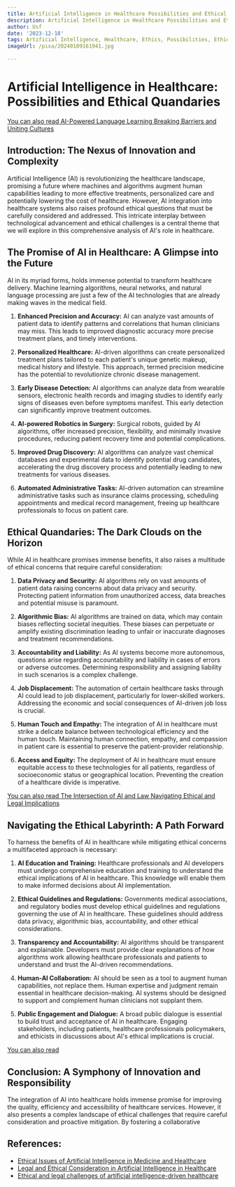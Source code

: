 ```yaml
---
title: Artificial Intelligence in Healthcare Possibilities and Ethical Quandaries
description: Artificial Intelligence in Healthcare Possibilities and Ethical Quandaries
author: Usf
date: '2023-12-18'
tags: Artificial Intelligence, Healthcare, Ethics, Possibilities, Ethical Quandaries
imageUrl: /pixa/20240109161941.jpg

---
```

# Artificial Intelligence in  Healthcare: Possibilities  and Ethical Quandaries

[You can also read AI-Powered Language Learning Breaking  Barriers and Uniting Cultures](AI-Powered%20Language%20Learning%20Breaking%20Barriers%20and%20Uniting%20Cultures)


##  Introduction: The Nexus of Innovation and Complexity

Artificial Intelligence  (AI)  is revolutionizing the healthcare landscape, promising a future where machines  and algorithms augment human capabilities leading to more  effective treatments, personalized care  and potentially  lowering the cost  of healthcare. However, AI integration into healthcare systems also raises profound ethical questions that must be carefully considered and addressed. This intricate interplay between technological advancement and  ethical challenges is a  central theme that we will explore in this comprehensive analysis of AI's  role  in healthcare.

## The  Promise of  AI in Healthcare: A Glimpse into  the Future

AI in its  myriad forms, holds immense potential to transform healthcare delivery. Machine learning algorithms, neural networks, and natural language processing  are just a few  of the AI  technologies that are already  making waves in  the medical field.

1. **Enhanced Precision and Accuracy:** AI can analyze vast amounts of patient  data to identify patterns and correlations that human  clinicians may miss. This leads to improved diagnostic accuracy more precise treatment plans, and timely interventions.

2. **Personalized Healthcare:** AI-driven algorithms can create personalized treatment plans tailored to each patient's  unique genetic makeup, medical history and lifestyle. This approach, termed precision  medicine has the potential to revolutionize chronic disease  management.

3.  **Early Disease Detection:** AI algorithms can analyze data from wearable sensors, electronic health records and imaging studies  to identify early signs of diseases even before symptoms manifest. This early detection can significantly improve treatment outcomes.

4. **AI-powered Robotics in Surgery:** Surgical robots, guided by AI algorithms, offer increased precision, flexibility, and minimally invasive procedures,  reducing  patient recovery time and potential  complications.

5. **Improved  Drug Discovery:** AI algorithms can analyze vast chemical databases and experimental data  to identify potential drug candidates, accelerating the drug discovery process and potentially leading to new treatments  for various diseases.

6.  **Automated Administrative Tasks:** AI-driven automation can streamline administrative tasks such as insurance claims processing,  scheduling appointments and medical record management, freeing up healthcare  professionals to focus on patient care.

## Ethical Quandaries: The Dark Clouds on the  Horizon

While  AI in healthcare promises  immense benefits, it also raises a multitude of  ethical concerns that require careful consideration:

1.  **Data Privacy and Security:** AI algorithms rely on vast amounts  of patient data raising concerns about data privacy and security. Protecting patient information from unauthorized access, data breaches and potential misuse is paramount.

2. **Algorithmic Bias:** AI algorithms are trained on data, which may contain  biases reflecting societal inequities.  These biases can perpetuate or amplify existing discrimination leading to unfair or inaccurate diagnoses and treatment recommendations.

3. **Accountability and Liability:** As AI systems become more autonomous, questions arise regarding accountability  and  liability in cases of errors or adverse outcomes. Determining responsibility and assigning liability in  such scenarios is a complex challenge.

4. **Job Displacement:** The automation of certain healthcare tasks through AI could lead to job displacement, particularly for lower-skilled workers. Addressing the economic and social consequences of AI-driven job  loss is crucial.

5. **Human  Touch and Empathy:**  The  integration of AI in healthcare must strike a  delicate  balance  between technological efficiency and the human  touch. Maintaining human connection, empathy, and compassion in patient care is essential to preserve the patient-provider relationship.

6.  **Access and Equity:** The deployment of AI in healthcare must ensure equitable access to these technologies for all patients, regardless of socioeconomic status  or geographical location. Preventing the creation  of a healthcare divide  is imperative.

[You can also read The Intersection of AI and Law Navigating Ethical and Legal Implications](The%20Intersection%20of%20AI%20and%20Law%20Navigating%20Ethical%20and%20Legal%20Implications)


## Navigating the  Ethical Labyrinth: A Path Forward

To harness the benefits of AI  in healthcare while mitigating  ethical concerns a multifaceted approach is necessary:

1. **AI Education and Training:**  Healthcare professionals and AI developers  must undergo comprehensive education and training to understand the  ethical implications of AI in healthcare. This knowledge will enable  them to make informed decisions about AI implementation.

2. **Ethical Guidelines  and Regulations:** Governments medical associations, and regulatory bodies must develop ethical guidelines and regulations governing the use of AI in healthcare. These guidelines should address data privacy, algorithmic bias, accountability, and other ethical  considerations.

3. **Transparency and Accountability:** AI algorithms should be transparent and explainable. Developers must provide clear explanations of how algorithms work allowing healthcare professionals and patients to understand and trust the AI-driven recommendations.

4. **Human-AI Collaboration:** AI should be seen as  a tool to augment human  capabilities, not replace them. Human expertise and judgment remain essential in healthcare decision-making. AI systems should be designed to support and complement human clinicians not supplant them.

5.  **Public Engagement and Dialogue:** A broad public dialogue is  essential to build trust  and acceptance of AI in healthcare. Engaging  stakeholders, including  patients, healthcare professionals policymakers, and ethicists in discussions  about AI's ethical implications is crucial.

[You can also read ]()


## Conclusion: A Symphony of  Innovation and Responsibility

The integration of AI into healthcare holds immense promise for improving the quality, efficiency and accessibility of healthcare services.  However, it also presents a complex landscape of ethical challenges that require careful consideration and proactive mitigation.  By fostering a collaborative

## References:
- [Ethical Issues of Artificial Intelligence in Medicine and Healthcare](https://www.ncbi.nlm.nih.gov/pmc/articles/PMC8826344/)
- [Legal and Ethical Consideration in Artificial Intelligence in Healthcare](https://www.frontiersin.org/articles/10.3389/fsurg.2022.862322)
- [Ethical and legal challenges of artificial intelligence-driven healthcare](https://www.ncbi.nlm.nih.gov/pmc/articles/PMC7332220/)
